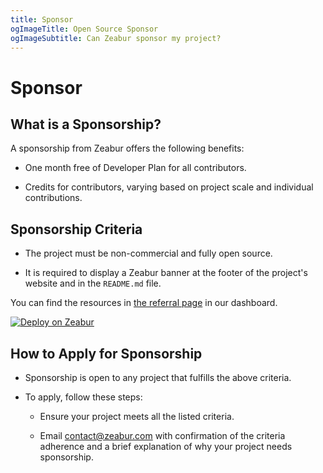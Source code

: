 ```yaml
---
title: Sponsor
ogImageTitle: Open Source Sponsor
ogImageSubtitle: Can Zeabur sponsor my project?
---
```


# Sponsor

## What is a Sponsorship?

A sponsorship from Zeabur offers the following benefits:

- One month free of Developer Plan for all contributors.

- Credits for contributors, varying based on project scale and individual contributions.

## Sponsorship Criteria

- The project must be non-commercial and fully open source.

- It is required to display a Zeabur banner at the footer of the project's website and in the `README.md` file.

You can find the resources in [the referral page](https://dash.zeabur.com/account/referral) in our dashboard.

[![Deploy on Zeabur](https://zeabur.com/deployed-on-zeabur-dark.svg)](https://dash.zeabur.com/account/referral)

## How to Apply for Sponsorship

- Sponsorship is open to any project that fulfills the above criteria.

- To apply, follow these steps:

    - Ensure your project meets all the listed criteria.

    - Email contact@zeabur.com with confirmation of the criteria adherence and a brief explanation of why your project needs sponsorship.​​